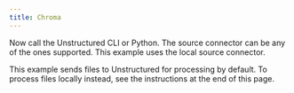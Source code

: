 ```yaml
---
title: Chroma
---
```



<NewDocument />


<SharedChroma />

Now call the Unstructured CLI or Python. The source connector can be any of the ones supported. This example uses the local source connector.

This example sends files to Unstructured for processing by default. To process files locally instead, see the instructions at the end of this page.


<CodeGroup>
  <ChromaAPISh />
  <ChromaAPIPyV2 />
  <ChromaAPIPyV1 />
</CodeGroup>


<SharedPartitionByAPIOSS/>

